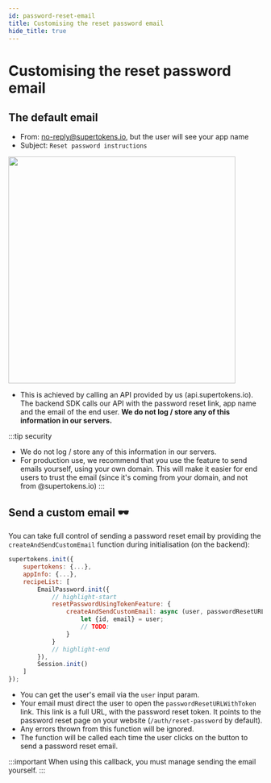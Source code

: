 ```yaml
---
id: password-reset-email
title: Customising the reset password email
hide_title: true
---
```



# Customising the reset password email

## The default email
- From: no-reply@supertokens.io, but the user will see your app name
- Subject: `Reset password instructions`

<img width="450px" src="/img/emailpassword/pass-reset-email.png" />

- This is achieved by calling an API provided by us (api.supertokens.io). The backend SDK calls our API with the password reset link, app name and the email of the end user. **We do not log / store any of this information in our servers.**

:::tip security
- We do not log / store any of this information in our servers.
- For production use, we recommend that you use the feature to send emails yourself, using your own domain. This will make it easier for end users to trust the email (since it's coming from your domain, and not from @supertokens.io)
:::

## Send a custom email 🕶️

You can take full control of sending a password reset email by providing the `createAndSendCustomEmail` function during initialisation (on the backend):

<BackendSDKTabs>
<TabItem value="nodejs">

```jsx
supertokens.init({
    supertokens: {...},
    appInfo: {...},
    recipeList: [
        EmailPassword.init({
            // highlight-start
            resetPasswordUsingTokenFeature: {
                createAndSendCustomEmail: async (user, passwordResetURLWithToken) => {
                    let {id, email} = user;
                    // TODO:
                }
            }
            // highlight-end
        }),
        Session.init()
    ]
});
```
</TabItem>
</BackendSDKTabs>

- You can get the user's email via the `user` input param.
- Your email must direct the user to open the `passwordResetURLWithToken` link. This link is a full URL, with the password reset token. It points to the password reset page on your website (`/auth/reset-password` by default).
- Any errors thrown from this function will be ignored.
- The function will be called each time the user clicks on the button to send a password reset email.

:::important
When using this callback, you must manage sending the email yourself.
:::
